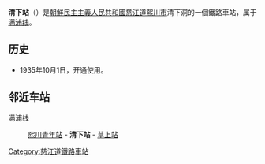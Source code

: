 {{unreferenced|time=2015-01-21T05:26:35+00:00}}
{{朝鮮半島車站資訊
|公司色 = blue
|文字色 = 
|站名 = 清下站
|圖片 = 
|pxl = 
|圖片說明 =
|前一站 = [[熙川青年站|熙川青年]]
|前一站距離 = 4.9
|後一站距離 = 8.2
|後一站 = [[草上站|草上]]
|所屬路線 = [[满浦线|满浦线]]
|距離 = 114.9
|起點站 = [[顺川站|顺川]]
|諺文 = 청하역
|朝鮮漢字 = 淸下驛
|文觀部式 = 
|馬-賴式 = Ch'ŏnha-yŏk
|副站名 = 
|車站編號 = 
|停站路線數 = 
|所屬公司 = [[朝鮮民主主義人民共和國鐵道省|朝鮮民主主義人民共和國鐵道省]]
|所在地 =[[慈江道|慈江道]][[熙川市|熙川市]]清下洞
|車站構造 = 地面车站
|月台配置 = 
|啟用年月日 =1935年10月1日
|廢站年月日 = 
|上下車人次 = 
|統計年度 = 
|轉車 = 
|備註 = 
|全寬備註 = 
}}

'''清下站'''（{{lang-ko|청하역}}）是[[朝鮮民主主義人民共和國|朝鮮民主主義人民共和國]][[慈江道|慈江道]][[熙川市|熙川市]]清下洞的一個鐵路車站，属于[[满浦线|满浦线]]。

==历史==
*1935年10月1日，开通使用。

==邻近车站==
满浦线
:[[熙川青年站|熙川青年站]] - '''清下站''' - [[草上站|草上站]]

{{朝鲜铁路小作品}}

{{满浦线}}

[[Category:慈江道鐵路車站|Category:慈江道鐵路車站]]
